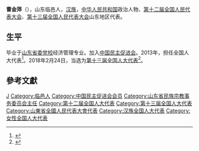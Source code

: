 '''曹金萍'''（{{bd|1967年|12月||catIdx=Cao曹}}），山东临邑人，[[汉族|汉族]]，[[中华人民共和国|中华人民共和国]]政治人物、[[第十二届全国人民代表大会|第十二届全国人民代表大会]]、[[第十三届全国人民代表大会|第十三届全国人民代表大会]]山东地区代表。

== 生平 ==
毕业于[[山东省委党校|山东省委党校]]经济管理专业。加入[[中国民主促进会|中国民主促进会]]。2013年，担任全国人大代表<ref>{{cite news|title=全国人大代表信息-曹金萍|url= http://210.82.31.1:8084/delegate/viewDelegate.action?dbid=121344|accessdate=2013-04-05|newspaper=全国人大网|archive-url=https://web.archive.org/web/20160305232556/http://www.npc.gov.cn/delegate/viewDelegate.action?dbid=121344|archive-date=2016-03-05|dead-url=yes}}</ref>。2018年2月24日，当选为[[第十三届全国人大代表|第十三届全国人大代表]]<ref>{{Cite web|title=（受权发布）中华人民共和国第十三届全国人民代表大会代表名单-中新网|url=http://www.chinanews.com/gn/2018/02-25/8453959.shtml|accessdate=2021-02-13|work=中新网|archive-date=2018-02-27|archive-url=https://web.archive.org/web/20180227031724/http://www.chinanews.com/gn/2018/02-25/8453959.shtml|dead-url=no}}</ref>。

==參考文獻==
{{reflist}}

{{start box}}
{{s-gov|prc}}
{{s-before|[[马传凯|马传凯]]}}
{{s-title|[[山东省民族宗教事务委员会|山东省民族宗教事务委员会]]主任|2020年11月－}}
{{s-inc}}
{{end box}}

{{DEFAULTSORT:Cao曹}}
[[Category:曹姓|J]]
[[Category:临邑人|Category:临邑人]]
[[Category:中国民主促进会会员|Category:中国民主促进会会员]]
[[Category:山东省民族宗教事务委员会主任|Category:山东省民族宗教事务委员会主任]]
[[Category:第十二届全国人大代表|Category:第十二届全国人大代表]]
[[Category:第十三届全国人大代表|Category:第十三届全国人大代表]]
[[Category:山東省全國人民代表大會代表|Category:山東省全國人民代表大會代表]]
[[Category:汉族全国人大代表|Category:汉族全国人大代表]]
[[Category:女性全国人大代表|Category:女性全国人大代表]]


{{中国政治人物小作品}}